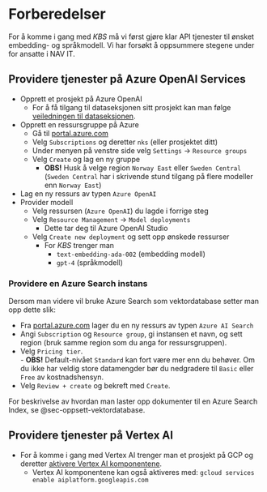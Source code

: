 # Forberedelser

For å komme i gang med *KBS* må vi først gjøre klar API tjenester til ønsket
embedding- og språkmodell. Vi har forsøkt å oppsummere stegene under for ansatte
i NAV IT.

## Providere tjenester på Azure OpenAI Services

- Opprett et prosjekt på Azure OpenAI
    - For å få tilgang til dataseksjonen sitt prosjekt kan man følge [veiledningen
til dataseksjonen][azure_tilgang].
- Opprett en ressursgruppe på Azure
    - Gå til [portal.azure.com][azure_portal]
    - Velg `Subscriptions` og deretter `nks` (eller prosjektet ditt)
    - Under menyen på venstre side velg `Settings` -> `Resource groups`
    - Velg `Create` og lag en ny gruppe 
        - **OBS!** Husk å velge region `Norway East` eller `Sweden Central`   
        (`Sweden Central` har i skrivende stund tilgang på flere modeller enn `Norway East`)
- Lag en ny ressurs av typen `Azure OpenAI`
- Provider modell
    - Velg ressursen (`Azure OpenAI`) du lagde i forrige steg
    - Velg `Resource Management` -> `Model deployments`
        - Dette tar deg til Azure OpenAI Studio
    - Velg `Create new deployment` og sett opp ønskede ressurser
        - For _KBS_ trenger man
            - `text-embedding-ada-002` (embedding modell)
            - `gpt-4` (språkmodell)

### Providere en Azure Search instans
Dersom man videre vil bruke Azure Search som vektordatabase setter man opp dette slik:

- Fra [portal.azure.com][azure_portal] lager du en ny ressurs av typen `Azure AI Search`
- Angi `Subscription` og `Resource group`, gi instansen et navn, og sett region (bruk samme region som du anga for ressursgruppen).
- Velg `Pricing tier`.   
        - **OBS!** Default-nivået `Standard` kan fort være mer enn du behøver. Om du ikke har veldig store datamengder bør du nedgradere til `Basic` eller `Free` av kostnadshensyn. 
- Velg `Review + create` og bekreft med `Create`.

For beskrivelse av hvordan man laster opp dokumenter til en Azure Search Index, se @sec-oppsett-vektordatabase.
    

## Providere tjenester på Vertex AI

- For å komme i gang med Vertex AI trenger man et prosjekt på GCP og deretter
[aktivere Vertex AI komponentene][vertex_tilgang].
    - Vertex AI komponentene kan også aktiveres med: `gcloud services enable aiplatform.googleapis.com`


[azure_tilgang]: https://dataseksjonen.ansatt.nav.no/kompetanse/guider/openai_azure.html
[vertex_tilgang]: https://cloud.google.com/vertex-ai/docs/start/cloud-environment
[azure_portal]: https://portal.azure.com
